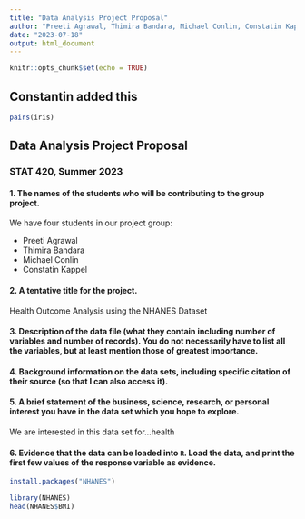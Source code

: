 ```yaml
---
title: "Data Analysis Project Proposal"
author: "Preeti Agrawal, Thimira Bandara, Michael Conlin, Constatin Kappel"
date: "2023-07-18"
output: html_document
---
```


```r
knitr::opts_chunk$set(echo = TRUE)
```

## Constantin added this
```r
pairs(iris)
```


## Data Analysis Project Proposal
### STAT 420, Summer 2023

#### 1. The names of the students who will be contributing to the group project.
We have four students in our project group:

- Preeti Agrawal
- Thimira Bandara
- Michael Conlin
- Constatin Kappel

#### 2. A tentative title for the project. 

Health Outcome Analysis using the NHANES Dataset

#### 3. Description of the data file (what they contain including number of variables and number of records). You do not necessarily have to list all the variables, but at least mention those of greatest importance. 

#### 4. Background information on the data sets, including specific citation of their source (so that I can also access it). 

#### 5. A brief statement of the business, science, research, or personal interest you have in the data set which you hope to explore.

We are interested in this data set for...health 

#### 6. Evidence that the data can be loaded into `R`. Load the data, and print the first few values of the response variable as evidence.

```r
install.packages("NHANES")

```

```r
library(NHANES)
head(NHANES$BMI)
```





